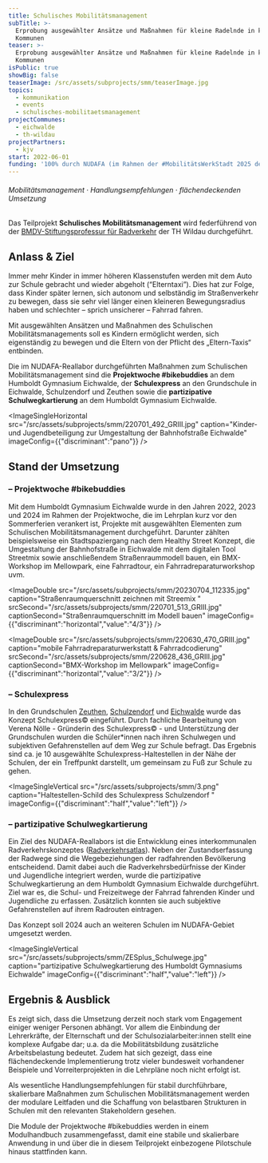 ```yaml
---
title: Schulisches Mobilitätsmanagement
subTitle: >-
  Erprobung ausgewählter Ansätze und Maßnahmen für kleine Radelnde in kleinen
  Kommunen
teaser: >-
  Erprobung ausgewählter Ansätze und Maßnahmen für kleine Radelnde in kleinen
  Kommunen
isPublic: true
showBig: false
teaserImage: /src/assets/subprojects/smm/teaserImage.jpg
topics:
  - kommunikation
  - events
  - schulisches-mobilitaetsmanagement
projectCommunes:
  - eichwalde
  - th-wildau
projectPartners:
  - kjv
start: 2022-06-01
funding: '100% durch NUDAFA (im Rahmen der #MobilitätsWerkStadt 2025 des BMBF)'
---
```

###### Mobilitätsmanagement · Handlungsempfehlungen · flächendeckenden Umsetzung

Das Teilprojekt **Schulisches Mobilitätsmanagement** wird federführend von der [BMDV-Stiftungsprofessur für Radverkehr](https://www.th-wildau.de/index.php?id=28606) der TH Wildau durchgeführt.&#x20;

## Anlass & Ziel

Immer mehr Kinder in immer höheren Klassenstufen werden mit dem Auto zur Schule gebracht und wieder abgeholt (“Elterntaxi”). Dies hat zur Folge, dass Kinder später lernen, sich autonom und selbständig im Straßenverkehr zu bewegen, dass sie sehr viel länger einen kleineren Bewegungsradius haben und schlechter – sprich unsicherer – Fahrrad fahren.

Mit ausgewählten Ansätzen und Maßnahmen des Schulischen Mobilitätsmanagements soll es Kindern ermöglicht werden, sich eigenständig zu bewegen und die Eltern von der Pflicht des „Eltern-Taxis“ entbinden.

Die im NUDAFA-Reallabor durchgeführten Maßnahmen zum Schulischen Mobilitätsmanagement sind die **Projektwoche #bikebuddies** an dem Humboldt Gymnasium Eichwalde, der **Schulexpress** an den Grundschule in Eichwalde, Schulzendorf und Zeuthen sowie die **partizipative Schulwegkartierung** an dem Humboldt Gymnasium Eichwalde.

<ImageSingleHorizontal src="/src/assets/subprojects/smm/220701_492_GRIII.jpg" caption="Kinder- und Jugendbeteiligung zur Umgestaltung der Bahnhofstraße Eichwalde" imageConfig={{"discriminant":"pano"}} />

## Stand der Umsetzung

### – **Projektwoche #bikebuddies**

Mit dem Humboldt Gymnasium Eichwalde wurde in den Jahren 2022, 2023 und 2024 im Rahmen der Projektwoche, die im Lehrplan kurz vor den Sommerferien verankert ist, Projekte mit ausgewählten Elementen zum Schulischen Mobilitätsmanagement durchgeführt. Darunter zählten beispielsweise ein Stadtspaziergang nach dem Healthy Street Konzept, die Umgestaltung der Bahnhofstraße in Eichwalde mit dem digitalen Tool Streetmix sowie anschließendem Straßenraummodell bauen, ein BMX-Workshop im Mellowpark, eine Fahrradtour, ein Fahrradreparaturworkshop uvm.&#x20;

<ImageDouble src="/src/assets/subprojects/smm/20230704_112335.jpg" caption="Straßenraumquerschnitt zeichnen mit Streemix " srcSecond="/src/assets/subprojects/smm/220701_513_GRIII.jpg" captionSecond="Straßenraumquerschnitt im Modell bauen" imageConfig={{"discriminant":"horizontal","value":"4/3"}} />

<ImageDouble src="/src/assets/subprojects/smm/220630_470_GRIII.jpg" caption="mobile Fahrradreparaturwerkstatt & Fahrradcodierung" srcSecond="/src/assets/subprojects/smm/220628_436_GRIII.jpg" captionSecond="BMX-Workshop im Mellowpark" imageConfig={{"discriminant":"horizontal","value":"3/2"}} />

### – Schulexpress

In den Grundschulen [Zeuthen](https://www.gsaw-zeuthen.eu/), [Schulzendorf](https://www.grundschuleschulzendorf.de/) und [Eichwalde](http://www.grundschule-eichwalde.de/) wurde das Konzept Schulexpress© eingeführt. Durch fachliche Bearbeitung von Verena Nölle - Gründerin des Schulexpress© - und Unterstützung der Grundschulen wurden die Schüler\*innen nach ihren Schulwegen und subjektiven Gefahrenstellen auf dem Weg zur Schule befragt. Das Ergebnis sind ca. je 10 ausgewählte Schulexpress-Haltestellen in der Nähe der Schulen, der ein Treffpunkt darstellt, um gemeinsam zu Fuß zur Schule zu gehen.

<ImageSingleVertical src="/src/assets/subprojects/smm/3.png" caption="Haltestellen-Schild des Schulexpress Schulzendorf " imageConfig={{"discriminant":"half","value":"left"}} />

### – partizipative Schulwegkartierung

Ein Ziel des NUDAFA-Reallabors ist die Entwicklung eines interkommunalen Radverkehrskonzeptes ([Radverkehrsatlas](https://www.nudafa.de/radnetz/einleitung?map=11%2F52.345%2F13.61)). Neben der Zustandserfassung der Radwege sind die Wegebeziehungen der radfahrenden Bevölkerung entscheidend. Damit dabei auch die Radverkehrsbedürfnisse der Kinder und Jugendliche integriert werden, wurde die partizipative Schulwegkartierung an dem Humboldt Gymnasium Eichwalde durchgeführt. Ziel war es, die Schul- und Freizeitwege der Fahrrad fahrenden Kinder und Jugendliche zu erfassen. Zusätzlich konnten sie auch subjektive Gefahrenstellen auf ihrem Radrouten eintragen.&#x20;

Das Konzept soll 2024 auch an weiteren Schulen im NUDAFA-Gebiet umgesetzt werden.

<ImageSingleVertical src="/src/assets/subprojects/smm/ZESplus_Schulwege.jpg" caption="partizipative Schulwegkartierung des Humboldt Gymnasiums Eichwalde" imageConfig={{"discriminant":"half","value":"left"}} />

## Ergebnis & Ausblick

Es zeigt sich, dass die Umsetzung derzeit noch stark vom Engagement einiger weniger Personen abhängt. Vor allem die Einbindung der Lehrerkräfte, der Elternschaft und der Schulsozialarbeiter:innen stellt eine komplexe Aufgabe dar; u.a. da die Mobilitätsbildung zusätzliche Arbeitsbelastung bedeutet. Zudem hat sich gezeigt, dass eine flächendeckende Implementierung trotz vieler bundesweit vorhandener Beispiele und Vorreiterprojekten in die Lehrpläne noch nicht erfolgt ist.

Als wesentliche Handlungsempfehlungen für stabil durchführbare, skalierbare Maßnahmen zum Schulischen Mobilitätsmanagement werden der modulare Leitfaden und die Schaffung von belastbaren Strukturen in Schulen mit den relevanten Stakeholdern gesehen.

Die Module der Projektwoche #bikebuddies werden in einem Modulhandbuch zusammengefasst, damit eine stabile und skalierbare Anwendung in und über die in diesem Teilprojekt einbezogene Pilotschule hinaus stattfinden kann.
